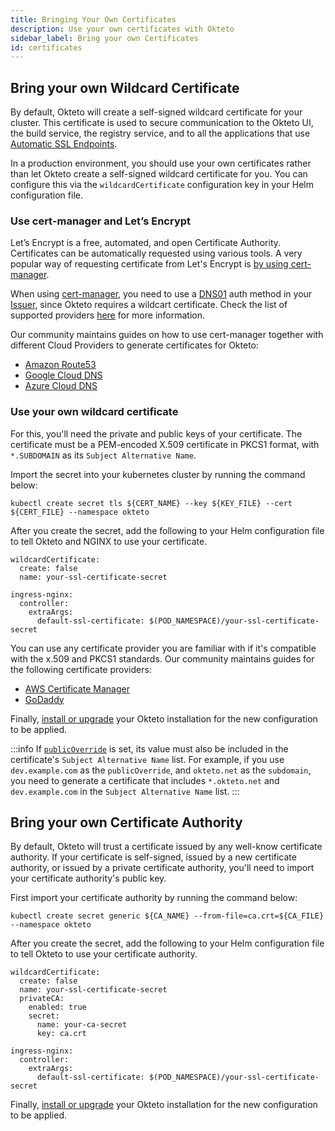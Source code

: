 ```yaml
---
title: Bringing Your Own Certificates
description: Use your own certificates with Okteto
sidebar_label: Bring your own Certificates
id: certificates
---
```


## Bring your own Wildcard Certificate

By default, Okteto will create a self-signed wildcard certificate for your cluster. This certificate is used to secure communication to the Okteto UI, the build service, the registry service, and to all the applications that use [Automatic SSL Endpoints](https://okteto.com/docs/cloud/ssl/).

In a production environment, you should use your own certificates rather than let Okteto create a self-signed wildcard certificate for you. You can configure this via the `wildcardCertificate` configuration key in your Helm configuration file.

### Use cert-manager and Let’s Encrypt

Let’s Encrypt is a free, automated, and open Certificate Authority. Certificates can be automatically requested using various tools. A very popular way of requesting certificate from Let's Encrypt is [by using cert-manager](https://github.com/cert-manager/cert-manager).

When using [cert-manager](https://cert-manager.io/), you need to use a [DNS01](https://cert-manager.io/docs/configuration/acme/dns01/#delegated-domains-for-dns01) auth method in your [Issuer](https://cert-manager.io/docs/concepts/issuer/), since Okteto requires a wildcart certificate.
Check the list of supported providers [here](https://cert-manager.io/docs/configuration/acme/dns01/) for more information.

Our community maintains guides on how to use cert-manager together with different Cloud Providers to generate certificates for Okteto:

- [Amazon Route53](https://community.okteto.com/t/how-do-i-configure-okteto-with-cert-manager-and-aws-route53/273/2)
- [Google Cloud DNS](https://community.okteto.com/t/how-do-i-configure-okteto-with-cert-manager-and-google-cloud-dns/274/2)
- [Azure Cloud DNS](https://community.okteto.com/t/how-do-i-configure-okteto-with-cert-manager-and-azure-cloud-dns/275/2)


### Use your own wildcard certificate

For this, you'll need the private and public keys of your certificate. The certificate must be a PEM-encoded X.509 certificate in PKCS1 format, with `*.SUBDOMAIN` as its `Subject Alternative Name`.

Import the secret into your kubernetes cluster by running the command below:

```
kubectl create secret tls ${CERT_NAME} --key ${KEY_FILE} --cert ${CERT_FILE} --namespace okteto
```

After you create the secret, add the following to your Helm configuration file to tell Okteto and NGINX to use your certificate.

```
wildcardCertificate:
  create: false
  name: your-ssl-certificate-secret

ingress-nginx:
  controller:
    extraArgs:
      default-ssl-certificate: $(POD_NAMESPACE)/your-ssl-certificate-secret
```

You can use any certificate provider you are familiar with if it's compatible with the x.509 and PKCS1 standards. Our community maintains guides for the following certificate providers:

- [AWS Certificate Manager](https://community.okteto.com/t/how-do-i-configure-okteto-with-aws-certificate-manager/272)
- [GoDaddy](https://community.okteto.com/t/how-do-i-bring-my-godaddy-certificate-to-okteto/578/1)


Finally, [install or upgrade](self-hosted/install/deployment.mdx) your Okteto installation for the new configuration to be applied.

:::info
If [`publicOverride`](self-hosted/administration/configuration.mdx#publicoverride) is set, its value must also be included in the certificate's `Subject Alternative Name` list. For example, if you use `dev.example.com` as the `publicOverride`, and `okteto.net` as the `subdomain`, you need to generate a certificate that includes `*.okteto.net` and `dev.example.com` in the `Subject Alternative Name` list. 
:::

## Bring your own Certificate Authority

By default, Okteto will trust a certificate issued by any well-know certificate authority. If your certificate is self-signed, issued by a new certificate authority, or issued by a private certificate authority, you'll need to import your certificate authority's public key.

First import your certificate authority by running the command below:

```
kubectl create secret generic ${CA_NAME} --from-file=ca.crt=${CA_FILE} --namespace okteto
```

After you create the secret, add the following to your Helm configuration file to tell Okteto to use your certificate authority.

```
wildcardCertificate:
  create: false
  name: your-ssl-certificate-secret
  privateCA:
    enabled: true
    secret:
      name: your-ca-secret
      key: ca.crt

ingress-nginx:
  controller:
    extraArgs:
      default-ssl-certificate: $(POD_NAMESPACE)/your-ssl-certificate-secret
```

Finally, [install or upgrade](self-hosted/install/deployment.mdx) your Okteto installation for the new configuration to be applied.
